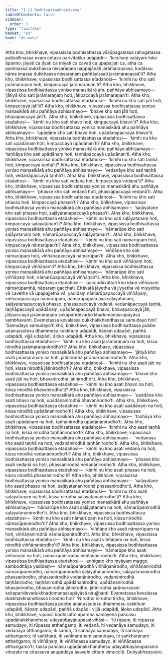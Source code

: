 ```yaml
---
title: "1.11 Bodhisattaabhinivesa"
tableOfContents: false
sidebar:
  order: 3
type: "tipitaka"
basket: "su"
book: "dn-maha"
---
```



<DynamicBreadcrumb />

<Division number="57" book="dn-maha" bookNo="7" page="26">

<Paragraph number="112" book="dn-maha">
Atha kho, bhikkhave, vipassissa bodhisattassa vāsūpagatassa rahogatassa paṭisallīnassa evaṃ cetaso parivitakko udapādi—  ‘kicchaṃ vatāyaṃ loko āpanno, jāyati ca jīyati ca mīyati ca cavati ca upapajjati ca, atha ca panimassa dukkhassa nissaraṇaṃ nappajānāti jarāmaraṇassa, kudāssu nāma imassa dukkhassa nissaraṇaṃ paññāyissati jarāmaraṇassā’ti?
</Paragraph>

<Paragraph number="113" book="dn-maha">
Atha kho, bhikkhave, vipassissa bodhisattassa etadahosi—  ‘kimhi nu kho sati jarāmaraṇaṃ hoti, kiṃpaccayā jarāmaraṇan’ti? Atha kho, bhikkhave, vipassissa bodhisattassa yoniso manasikārā ahu paññāya abhisamayo—  ‘jātiyā kho sati jarāmaraṇaṃ hoti, jātipaccayā jarāmaraṇan’ti.
</Paragraph>

<Paragraph number="114" book="dn-maha">
Atha kho, bhikkhave, vipassissa bodhisattassa etadahosi—  ‘kimhi nu kho sati jāti hoti, kiṃpaccayā jātī’ti? Atha kho, bhikkhave, vipassissa bodhisattassa yoniso manasikārā ahu paññāya abhisamayo—  ‘bhave kho sati jāti hoti, bhavapaccayā jātī’ti.
</Paragraph>

<Paragraph number="115" book="dn-maha">
Atha kho, bhikkhave, vipassissa bodhisattassa etadahosi—  ‘kimhi nu kho sati bhavo hoti, kiṃpaccayā bhavo’ti? Atha kho, bhikkhave, vipassissa bodhisattassa yoniso manasikārā ahu paññāya abhisamayo—  ‘upādāne kho sati bhavo hoti, upādānapaccayā bhavo’ti.
</Paragraph>

<Paragraph number="116" book="dn-maha">
Atha kho, bhikkhave, vipassissa bodhisattassa etadahosi—  ‘kimhi nu kho sati upādānaṃ hoti, kiṃpaccayā upādānan’ti? Atha kho, bhikkhave, vipassissa bodhisattassa yoniso manasikārā ahu paññāya abhisamayo—  ‘taṇhāya kho sati upādānaṃ hoti, taṇhāpaccayā upādānan’ti.
</Paragraph>

<Paragraph number="117" book="dn-maha">
Atha kho, bhikkhave, vipassissa bodhisattassa etadahosi—  ‘kimhi nu kho sati taṇhā hoti, kiṃpaccayā taṇhā’ti? Atha kho, bhikkhave, vipassissa bodhisattassa yoniso manasikārā ahu paññāya abhisamayo—  ‘vedanāya kho sati taṇhā hoti, vedanāpaccayā taṇhā’ti.
</Paragraph>

<Paragraph number="118" book="dn-maha">
Atha kho, bhikkhave, vipassissa bodhisattassa etadahosi—  ‘kimhi nu kho sati vedanā hoti, kiṃpaccayā vedanā’ti? Atha kho, bhikkhave, vipassissa bodhisattassa yoniso manasikārā ahu paññāya abhisamayo—  ‘phasse kho sati vedanā hoti, phassapaccayā vedanā’ti.
</Paragraph>

<Paragraph number="119" book="dn-maha">
Atha kho, bhikkhave, vipassissa bodhisattassa etadahosi—  ‘kimhi nu kho sati phasso hoti, kiṃpaccayā phasso’ti? Atha kho, bhikkhave, vipassissa bodhisattassa yoniso manasikārā ahu paññāya abhisamayo—  ‘saḷāyatane kho sati phasso hoti, saḷāyatanapaccayā phasso’ti.
</Paragraph>

<Paragraph number="120" book="dn-maha">
Atha kho, bhikkhave, vipassissa bodhisattassa etadahosi—  ‘kimhi nu kho sati saḷāyatanaṃ hoti, kiṃpaccayā saḷāyatanan’ti? Atha kho, bhikkhave, vipassissa bodhisattassa yoniso manasikārā ahu paññāya abhisamayo—  ‘nāmarūpe kho sati saḷāyatanaṃ hoti, nāmarūpapaccayā saḷāyatanan’ti.
</Paragraph>

<Paragraph number="121" book="dn-maha">
Atha kho, bhikkhave, vipassissa bodhisattassa etadahosi—  ‘kimhi nu kho sati nāmarūpaṃ hoti, kiṃpaccayā nāmarūpan’ti? Atha kho, bhikkhave, vipassissa bodhisattassa yoniso manasikārā ahu paññāya abhisamayo—  ‘viññāṇe kho sati nāmarūpaṃ hoti, viññāṇapaccayā nāmarūpan’ti.
</Paragraph>

<Paragraph number="122" book="dn-maha">
Atha kho, bhikkhave, vipassissa bodhisattassa etadahosi—  ‘kimhi nu kho sati viññāṇaṃ hoti, kiṃpaccayā viññāṇan’ti? Atha kho, bhikkhave, vipassissa bodhisattassa yoniso manasikārā ahu paññāya abhisamayo—  ‘nāmarūpe kho sati viññāṇaṃ hoti, nāmarūpapaccayā viññāṇan’ti.
</Paragraph>

</Division>
<Division number="58" book="dn-maha" bookNo="7" page="27">

<Paragraph number="123" book="dn-maha">
Atha kho, bhikkhave, vipassissa bodhisattassa etadahosi—  ‘paccudāvattati kho idaṃ viññāṇaṃ nāmarūpamhā, nāparaṃ gacchati. Ettāvatā jāyetha vā jiyyetha vā miyyetha vā cavetha vā upapajjetha vā, yadidaṃ nāmarūpapaccayā viññāṇaṃ, viññāṇapaccayā nāmarūpaṃ, nāmarūpapaccayā saḷāyatanaṃ, saḷāyatanapaccayā phasso, phassapaccayā vedanā, vedanāpaccayā taṇhā, taṇhāpaccayā upādānaṃ, upādānapaccayā bhavo, bhavapaccayā jāti, jātipaccayā jarāmaraṇaṃ sokaparidevadukkhadomanassupāyāsā sambhavanti. Evametassa kevalassa dukkhakkhandhassa samudayo hoti’.
</Paragraph>

</Division>
<Division number="59" book="dn-maha" bookNo="7" page="28">

<Paragraph number="124" book="dn-maha">
‘Samudayo samudayo’ti kho, bhikkhave, vipassissa bodhisattassa pubbe ananussutesu dhammesu cakkhuṃ udapādi, ñāṇaṃ udapādi, paññā udapādi, vijjā udapādi, āloko udapādi.
</Paragraph>

</Division>
<Division number="60" book="dn-maha" bookNo="7" page="28">

<Paragraph number="125" book="dn-maha">
Atha kho, bhikkhave, vipassissa bodhisattassa etadahosi—  ‘kimhi nu kho asati jarāmaraṇaṃ na hoti, kissa nirodhā jarāmaraṇanirodho’ti? Atha kho, bhikkhave, vipassissa bodhisattassa yoniso manasikārā ahu paññāya abhisamayo—  ‘jātiyā kho asati jarāmaraṇaṃ na hoti, jātinirodhā jarāmaraṇanirodho’ti.
</Paragraph>

<Paragraph number="126" book="dn-maha">
Atha kho, bhikkhave, vipassissa bodhisattassa etadahosi—  ‘kimhi nu kho asati jāti na hoti, kissa nirodhā jātinirodho’ti? Atha kho, bhikkhave, vipassissa bodhisattassa yoniso manasikārā ahu paññāya abhisamayo—  ‘bhave kho asati jāti na hoti, bhavanirodhā jātinirodho’ti.
</Paragraph>

<Paragraph number="127" book="dn-maha">
Atha kho, bhikkhave, vipassissa bodhisattassa etadahosi—  ‘kimhi nu kho asati bhavo na hoti, kissa nirodhā bhavanirodho’ti? Atha kho, bhikkhave, vipassissa bodhisattassa yoniso manasikārā ahu paññāya abhisamayo—  ‘upādāne kho asati bhavo na hoti, upādānanirodhā bhavanirodho’ti.
</Paragraph>

<Paragraph number="128" book="dn-maha">
Atha kho, bhikkhave, vipassissa bodhisattassa etadahosi—  ‘kimhi nu kho asati upādānaṃ na hoti, kissa nirodhā upādānanirodho’ti? Atha kho, bhikkhave, vipassissa bodhisattassa yoniso manasikārā ahu paññāya abhisamayo—  ‘taṇhāya kho asati upādānaṃ na hoti, taṇhānirodhā upādānanirodho’ti.
</Paragraph>

<Paragraph number="129" book="dn-maha">
Atha kho, bhikkhave, vipassissa bodhisattassa etadahosi—  ‘kimhi nu kho asati taṇhā na hoti, kissa nirodhā taṇhānirodho’ti? Atha kho, bhikkhave, vipassissa bodhisattassa yoniso manasikārā ahu paññāya abhisamayo—  ‘vedanāya kho asati taṇhā na hoti, vedanānirodhā taṇhānirodho’ti.
</Paragraph>

<Paragraph number="130" book="dn-maha">
Atha kho, bhikkhave, vipassissa bodhisattassa etadahosi—  ‘kimhi nu kho asati vedanā na hoti, kissa nirodhā vedanānirodho’ti? Atha kho, bhikkhave, vipassissa bodhisattassa yoniso manasikārā ahu paññāya abhisamayo—  ‘phasse kho asati vedanā na hoti, phassanirodhā vedanānirodho’ti.
</Paragraph>

<Paragraph number="131" book="dn-maha">
Atha kho, bhikkhave, vipassissa bodhisattassa etadahosi—  ‘kimhi nu kho asati phasso na hoti, kissa nirodhā phassanirodho’ti? Atha kho, bhikkhave, vipassissa bodhisattassa yoniso manasikārā ahu paññāya abhisamayo—  ‘saḷāyatane kho asati phasso na hoti, saḷāyatananirodhā phassanirodho’ti.
</Paragraph>

<Paragraph number="132" book="dn-maha">
Atha kho, bhikkhave, vipassissa bodhisattassa etadahosi—  ‘kimhi nu kho asati saḷāyatanaṃ na hoti, kissa nirodhā saḷāyatananirodho’ti? Atha kho, bhikkhave, vipassissa bodhisattassa yoniso manasikārā ahu paññāya abhisamayo—  ‘nāmarūpe kho asati saḷāyatanaṃ na hoti, nāmarūpanirodhā saḷāyatananirodho’ti.
</Paragraph>

<Paragraph number="133" book="dn-maha">
Atha kho, bhikkhave, vipassissa bodhisattassa etadahosi—  ‘kimhi nu kho asati nāmarūpaṃ na hoti, kissa nirodhā nāmarūpanirodho’ti? Atha kho, bhikkhave, vipassissa bodhisattassa yoniso manasikārā ahu paññāya abhisamayo—  ‘viññāṇe kho asati nāmarūpaṃ na hoti, viññāṇanirodhā nāmarūpanirodho’ti.
</Paragraph>

<Paragraph number="134" book="dn-maha">
Atha kho, bhikkhave, vipassissa bodhisattassa etadahosi—  ‘kimhi nu kho asati viññāṇaṃ na hoti, kissa nirodhā viññāṇanirodho’ti? Atha kho, bhikkhave, vipassissa bodhisattassa yoniso manasikārā ahu paññāya abhisamayo—  ‘nāmarūpe kho asati viññāṇaṃ na hoti, nāmarūpanirodhā viññāṇanirodho’ti.
</Paragraph>

</Division>
<Division number="61" book="dn-maha" bookNo="7" page="30">

<Paragraph number="135" book="dn-maha">
Atha kho, bhikkhave, vipassissa bodhisattassa etadahosi—  ‘adhigato kho myāyaṃ maggo sambodhāya yadidaṃ—  nāmarūpanirodhā viññāṇanirodho, viññāṇanirodhā nāmarūpanirodho, nāmarūpanirodhā saḷāyatananirodho, saḷāyatananirodhā phassanirodho, phassanirodhā vedanānirodho, vedanānirodhā taṇhānirodho, taṇhānirodhā upādānanirodho, upādānanirodhā bhavanirodho, bhavanirodhā jātinirodho, jātinirodhā jarāmaraṇaṃ sokaparidevadukkhadomanassupāyāsā nirujjhanti. Evametassa kevalassa dukkhakkhandhassa nirodho hoti’.
</Paragraph>

</Division>
<Division number="62" book="dn-maha" bookNo="7" page="30">

<Paragraph number="136" book="dn-maha">
‘Nirodho nirodho’ti kho, bhikkhave, vipassissa bodhisattassa pubbe ananussutesu dhammesu cakkhuṃ udapādi, ñāṇaṃ udapādi, paññā udapādi, vijjā udapādi, āloko udapādi.
</Paragraph>

</Division>
<Division number="63" book="dn-maha" bookNo="7" page="30">

<Paragraph number="137" book="dn-maha">
Atha kho, bhikkhave, vipassī bodhisatto aparena samayena pañcasu upādānakkhandhesu udayabbayānupassī vihāsi—  ‘iti rūpaṃ, iti rūpassa samudayo, iti rūpassa atthaṅgamo; iti vedanā, iti vedanāya samudayo, iti vedanāya atthaṅgamo; iti saññā, iti saññāya samudayo, iti saññāya atthaṅgamo; iti saṅkhārā, iti saṅkhārānaṃ samudayo, iti saṅkhārānaṃ atthaṅgamo; iti viññāṇaṃ, iti viññāṇassa samudayo, iti viññāṇassa atthaṅgamo’ti, tassa pañcasu upādānakkhandhesu udayabbayānupassino viharato na cirasseva anupādāya āsavehi cittaṃ vimuccīti.

</Paragraph>
</Division>

<Paragraph number="138" type="center" book="dn-maha">
Dutiyabhāṇavāro.
</Paragraph>